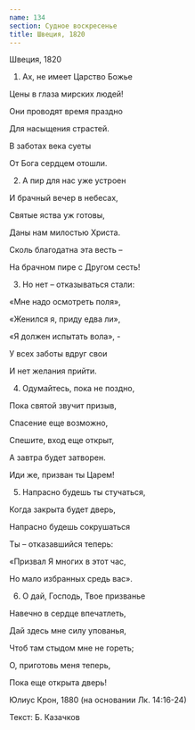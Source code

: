 ```yaml
---
name: 134
section: Судное воскресенье
title: Швеция, 1820
---
```

Швеция, 1820


1. Ах, не имеет Царство Божье

Цены в глаза мирских людей!

Они проводят время праздно

Для насыщения страстей.

В заботах века суеты

От Бога сердцем отошли.


2. А пир для нас уже устроен

И брачный вечер в небесах,

Святые яства уж готовы,

Даны нам милостью Христа.

Сколь благодатна эта весть –

На брачном пире с Другом сесть!


3. Но нет – отказываться стали:

«Мне надо осмотреть поля»,

«Женился я, приду едва ли»,

«Я должен испытать вола», -

У всех заботы вдруг свои

И нет желания прийти.


4. Одумайтесь, пока не поздно,

Пока святой звучит призыв,

Спасение еще возможно,

Спешите, вход еще открыт,

А завтра будет затворен.

Иди же, призван ты Царем!


5. Напрасно будешь ты стучаться,

Когда закрыта будет дверь,

Напрасно будешь сокрушаться

Ты – отказавшийся теперь:

«Призвал Я многих в этот час,

Но мало избранных средь вас».


6. О дай, Господь, Твое призванье

Навечно в сердце впечатлеть,

Дай здесь мне силу упованья,

Чтоб там стыдом мне не гореть;

О, приготовь меня теперь,

Пока еще открыта дверь!


Юлиус Крон, 1880 (на основании Лк. 14:16-24)

Текст: Б. Казачков
